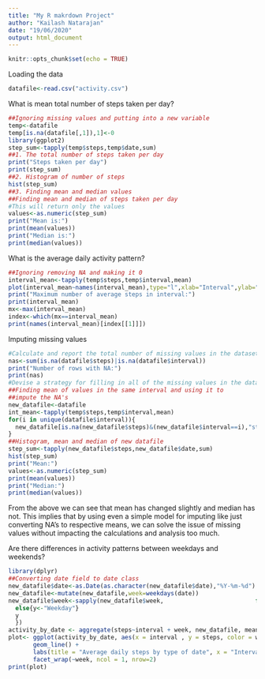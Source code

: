 ---
title: "My R makrdown Project"
author: "Kailash Natarajan"
date: "19/06/2020"
output: html_document
---
```{r setup, include=FALSE}
knitr::opts_chunk$set(echo = TRUE)
```
Loading the data
```{r}
datafile<-read.csv("activity.csv")
```
What is mean total number of steps taken per day?
```{r}
##Ignoring missing values and putting into a new variable
temp<-datafile
temp[is.na(datafile[,1]),1]<-0
library(ggplot2)
step_sum<-tapply(temp$steps,temp$date,sum)
##1. The total number of steps taken per day
print("Steps taken per day")
print(step_sum)
##2. Histogram of number of steps
hist(step_sum)
##3. Finding mean and median values
##Finding mean and median of steps taken per day
#This will return only the values
values<-as.numeric(step_sum)
print("Mean is:")
print(mean(values))
print("Median is:")
print(median(values))
```
What is the average daily activity pattern?
```{r}
##Ignoring removing NA and making it 0
interval_mean<-tapply(temp$steps,temp$interval,mean)
plot(interval_mean~names(interval_mean),type="l",xlab="Interval",ylab="Average number of steps")
print("Maximum number of average steps in interval:")
print(interval_mean)
mx<-max(interval_mean)
index<-which(mx==interval_mean)
print(names(interval_mean)[index[[1]]])
```
Imputing missing values
```{r}
#Calculate and report the total number of missing values in the dataset (i.e. the total number of rows with NA's)
nas<-sum(is.na(datafile$steps)|is.na(datafile$interval))
print("Number of rows with NA:")
print(nas)
#Devise a strategy for filling in all of the missing values in the dataset. The strategy does not need to be sophisticated. For example, you could use the mean/median for that day, or the mean for that 5-minute interval, etc.
##Finding mean of values in the same interval and using it to
##impute the NA's
new_datafile<-datafile
int_mean<-tapply(temp$steps,temp$interval,mean)
for(i in unique(datafile$interval)){
  new_datafile[is.na(new_datafile$steps)&(new_datafile$interval==i),"steps"]<-as.numeric(int_mean[names(int_mean)==i])
}
##Histogram, mean and median of new datafile
step_sum<-tapply(new_datafile$steps,new_datafile$date,sum)
hist(step_sum)
print("Mean:")
values<-as.numeric(step_sum)
print(mean(values))
print("Median:")
print(median(values))

```
From the above we can see that mean has changed slightly and median has not. This implies that by using even a simple model for imputing like just converting NA's to respective means, we can solve the issue of missing values without impacting the calculations and analysis too much.

Are there differences in activity patterns between weekdays and weekends?
```{r}
library(dplyr)
##Converting date field to date class
new_datafile$date<-as.Date(as.character(new_datafile$date),"%Y-%m-%d")
new_datafile<-mutate(new_datafile,week=weekdays(date))
new_datafile$week<-sapply(new_datafile$week,                          function(x){if(x=="Saturday"|x=="Sunday"){y<-"Weekend"}
  else{y<-"Weekday"}
  y
  })
activity_by_date <- aggregate(steps~interval + week, new_datafile, mean, na.rm = TRUE)
plot<- ggplot(activity_by_date, aes(x = interval , y = steps, color = week)) +
       geom_line() +
       labs(title = "Average daily steps by type of date", x = "Interval", y = "Average number of steps") +
       facet_wrap(~week, ncol = 1, nrow=2)
print(plot)
```